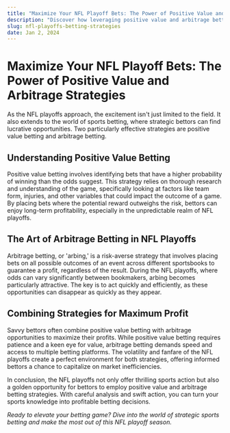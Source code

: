 ```yaml
---
title: "Maximize Your NFL Playoff Bets: The Power of Positive Value and Arbitrage Strategies"
description: "Discover how leveraging positive value and arbitrage betting can lead to significant profits during the NFL playoffs."
slug: nfl-playoffs-betting-strategies
date: Jan 2, 2024
---
```


# Maximize Your NFL Playoff Bets: The Power of Positive Value and Arbitrage Strategies

As the NFL playoffs approach, the excitement isn't just limited to the field. It also extends to the world of sports betting, where strategic bettors can find lucrative opportunities. Two particularly effective strategies are positive value betting and arbitrage betting.

## Understanding Positive Value Betting
Positive value betting involves identifying bets that have a higher probability of winning than the odds suggest. This strategy relies on thorough research and understanding of the game, specifically looking at factors like team form, injuries, and other variables that could impact the outcome of a game. By placing bets where the potential reward outweighs the risk, bettors can enjoy long-term profitability, especially in the unpredictable realm of NFL playoffs.

## The Art of Arbitrage Betting in NFL Playoffs
Arbitrage betting, or 'arbing,' is a risk-averse strategy that involves placing bets on all possible outcomes of an event across different sportsbooks to guarantee a profit, regardless of the result. During the NFL playoffs, where odds can vary significantly between bookmakers, arbing becomes particularly attractive. The key is to act quickly and efficiently, as these opportunities can disappear as quickly as they appear.

## Combining Strategies for Maximum Profit
Savvy bettors often combine positive value betting with arbitrage opportunities to maximize their profits. While positive value betting requires patience and a keen eye for value, arbitrage betting demands speed and access to multiple betting platforms. The volatility and fanfare of the NFL playoffs create a perfect environment for both strategies, offering informed bettors a chance to capitalize on market inefficiencies.

In conclusion, the NFL playoffs not only offer thrilling sports action but also a golden opportunity for bettors to employ positive value and arbitrage betting strategies. With careful analysis and swift action, you can turn your sports knowledge into profitable betting decisions.

*Ready to elevate your betting game? Dive into the world of strategic sports betting and make the most out of this NFL playoff season.*
